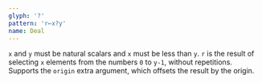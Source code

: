 ```yaml
---
glyph: '?'
pattern: 'r←x?y'
name: Deal
---
```


`x` and `y` must be natural scalars and `x` must be less than `y`. `r` is the result of selecting `x` elements from the numbers `0` to `y-1`, without repetitions. Supports the `origin` extra argument, which offsets the result by the origin.